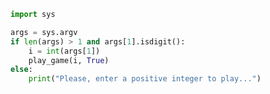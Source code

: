 ```python title="game.py"
import sys

args = sys.argv
if len(args) > 1 and args[1].isdigit():
    i = int(args[1])
    play_game(i, True)
else:
    print("Please, enter a positive integer to play...")
```
